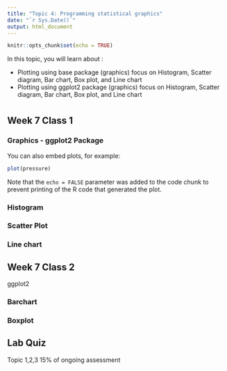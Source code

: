 ```yaml
---
title: "Topic 4: Programming statistical graphics"
date: "`r Sys.Date()`"
output: html_document
---
```


```r
knitr::opts_chunk$set(echo = TRUE)
```

In this topic, you will learn about :

- Plotting using base package (graphics) focus on Histogram, Scatter diagram, Bar chart, Box plot, and Line chart
- Plotting using ggplot2 package (graphics) focus on Histogram, Scatter diagram, Bar chart, Box plot, and Line chart

# {.tabset}

## Week 7 Class 1

### Graphics - ggplot2 Package

You can also embed plots, for example:

```r
plot(pressure)
```

Note that the `echo = FALSE` parameter was added to the code chunk to prevent printing of the R code that generated the plot.

### Histogram

### Scatter Plot

### Line chart

## Week 7 Class 2

ggplot2


### Barchart

### Boxplot 

## Lab Quiz

Topic 1,2,3 
15% of ongoing assessment
